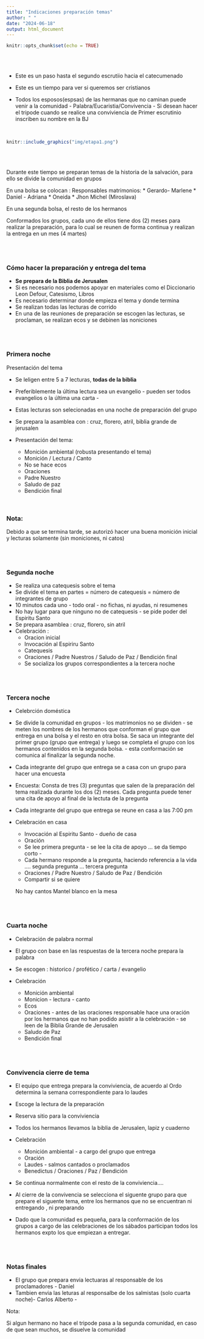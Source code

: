 ```yaml
---
title: "Indicaciones preparación temas"
author: " "
date: "2024-06-18"
output: html_document
---
```


```r
knitr::opts_chunk$set(echo = TRUE)
```

</br></br>

* Este es un paso hasta el segundo escrutiio hacia el catecumenado

* Este es un tiempo para ver si queremos ser cristianos

* Todos los esposos(espsas) de las hermanas que no caminan puede venir a la comunidad - Palabra/Eucaristia/Convivencia - Si desean hacer el tripode cuando se realice una conviviencia de Primer escrutinio inscriben su nombre en la BJ

</br>

```r
knitr::include_graphics("img/etapa1.png")
```


</br></br>

Durante este tiempo se preparan temas de la historia de la salvación, para ello se divide la comunidad en grupos

En una bolsa se colocan : Responsables matrimonios:
* Gerardo- Marlene
* Daniel - Adriana
* Oneida
* Jhon Michel (Miroslava)

En una segunda bolsa, el resto de los hermanos

Conformados los grupos, cada uno de ellos tiene dos (2) meses para realizar la preparación, para lo cual se reunen de forma continua y realizan la entrega en un mes (4 martes)

</br></br>

### Cómo hacer la preparación y entrega del tema

* **Se prepara de la Biblia de Jerusalen**
* Si es necesario nos podemos apoyar en materiales como el Diccionario Leon Defour, Catesismo, Libros 
* Es necesario determinar donde empieza el tema y donde termina
* Se realizan todas las lecturas de corrido
* En una de las reuniones de preparación se escogen las lecturas, se proclaman, se realizan ecos y se debinen las noniciones

</br></br>

### Primera noche

Presentación del tema

* Se leligen entre 5 a 7 lecturas, **todas de la biblia**
* Preferiblemente la última lectura sea un evangelio - pueden ser todos evangelios o la última una carta -
* Estas lecturas son selecionadas en una noche de preparación del grupo

* Se prepara la asamblea con : cruz, florero, atril, biblia grande de jerusalen

* Presentación del tema:
  * Monición ambiental (robusta presentando el tema)
  * Monición / Lectura / Canto
  * No se hace ecos
  * Oraciones
  * Padre Nuestro
  * Saludo de paz
  * Bendición final

</br>

### Nota: 

Debido a que se termina tarde, se autorizó hacer una buena monición inicial y lecturas solamente  (sin moniciones, ni catos)  

</br></br>

###  Segunda noche

* Se realiza una catequesis sobre el tema
*  Se divide el tema en partes = número de catequesis = número de integrantes de grupo
* 10 minutos cada uno - todo oral -  no fichas, ni ayudas, ni resumenes
* No hay lugar para que ninguno no de catequesis - se pide poder del Espiritu Santo
* Se prepara asamblea : cruz, florero, sin atril
* Celebración :
  * Oracion inicial
  * Invocación al Espiriru Santo
  * Catequesis
  * Oraciones / Padre Nuestros / Saludo de Paz / Bendición final
  * Se socializa los grupos correspondientes a la tercera noche

</br></br>

### Tercera noche

* Celebrción doméstica

* Se divide la comunidad en grupos - los matrimonios no se dividen - se meten los nombres de los hermanos que conforman el grupo que entrega en una bolsa y el resto en otra bolsa. Se saca un integrante del primer grupo (grupo que entrega) y luego se completa el grupo con los hermanos contenidos en la segunda bolsa. - esta conformación se comunica al finalizar la segunda noche.

* Cada integrante del grupo que entrega se a casa con un grupo para hacer una encuesta 

* Encuesta: Consta de tres (3) preguntas que salen de la preparación del tema realizada durante los dos (2) meses. Cada pregunta puede tener una cita de apoyo al final de la lectuta de la pregunta

* Cada integrante del grupo que entrega se reune en casa a las 7:00 pm

* Celebración en casa
  * Invocación al Espiritu Santo - dueño de casa
  * Oración
  * Se lee primera pregunta - se lee la cita de apoyo ... se da tiempo corto - 
  * Cada hermano responde a la pregunta, haciendo referencia a la vida 
    .... segunda pregunta   ... tercera pregunta
  * Oraciones / Padre Nuestro / Saludo de Paz / Bendición
  * Compartir si se quiere
  
  No hay cantos
  Mantel blanco en la mesa

</br></br>

### Cuarta noche
  
  * Celebración de palabra normal
  * El grupo con base en las respuestas de la tercera noche prepara la palabra
  * Se escogen : historico / profético / carta / evangelio
  
  * Celebración
    * Monición ambiental
    * Monicion - lectura - canto
    * Ecos
    * Oraciones - antes de las oraciones responsable hace una oración por los hermanos que no han podido asistir a la celebración - se leen de la Biblia Grande de Jerusalen 
    * Saludo de Paz 
    * Bendición final

</br></br>

### Convivencia cierre de tema

* El equipo que entrega prepara la conviviencia, de acuerdo al Ordo determina la semana correspondiente para lo laudes
* Escoge la lectura de la preparación  
* Reserva sitio para la conviviencia
* Todos los hermanos llevamos la biblia de Jerusalen, lapiz y cuaderno

* Celebración
  * Monición ambiental - a cargo del grupo que entrega
  * Oración
  * Laudes - salmos cantados o proclamados
  * Benedictus / Oraciones / Paz / Bendición
  
* Se continua normalmente con el resto de la conviviencia....

* Al cierre de la convivencia se selecciona el siguente grupo para que prepare el siguente tema, entre los hermanos que no se encuentran ni entregando , ni preparando

* Dado que la comunidad es pequeña, para la conformación de los grupos a cargo de las celebraciones de los sábados participan todos los hermanos expto los que empiezan a entregar.

</br></br>

### Notas  finales

* El grupo que prepara envia  lectuaras al responsable de los proclamadores - Daniel
* Tambien envia las leturas al responsalbe de los salmistas (solo cuarta noche)- Carlos Alberto -







    
  
  




Nota:

Si algun hermano no hace el tripode pasa a la segunda comunidad, en caso de que sean muchos, se disuelve la comunidad













